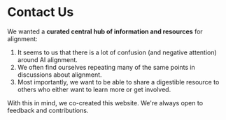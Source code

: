 
# Contact Us

We wanted a <b>curated central hub of information and resources</b> for alignment:

<ol className='list-decimal ml-8 space-y-1.5 mt-1.5'>
	<li>It seems to us that there is a lot of confusion (and negative attention) around AI alignment.</li>
	<li>We often find ourselves repeating many of the same points in discussions about alignment.</li>
	<li>Most importantly, we want to be able to share a digestible resource to others who either want to learn more or get involved.</li>
</ol>

With this in mind, we co-created this website. We're always open to feedback and contributions.

<Contact />

